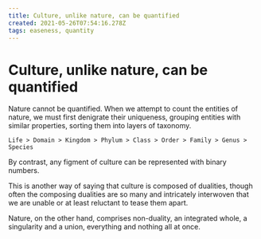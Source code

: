 ```yaml
---
title: Culture, unlike nature, can be quantified
created: 2021-05-26T07:54:16.278Z
tags: easeness, quantity
---
```


# Culture, unlike nature, can be quantified

Nature cannot be quantified. When we attempt to count the entities of nature, we must first denigrate their uniqueness, grouping entities with similar properties, sorting them into layers of taxonomy.

`Life > Domain > Kingdom > Phylum > Class > Order > Family > Genus > Species`

By contrast, any figment of culture can be represented with binary numbers.

This is another way of saying that culture is composed of dualities, though often the composing dualities are so many and intricately interwoven that we are unable or at least reluctant to tease them apart.

Nature, on the other hand, comprises non-duality, an integrated whole, a singularity and a union, everything and nothing all at once.
